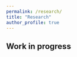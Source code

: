 ```yaml
---
permalink: /research/
title: "Research"
author_profile: true
---
```


<!-- ## Research Statement -->

<!-- [blah blah] -->

## Work in progress
